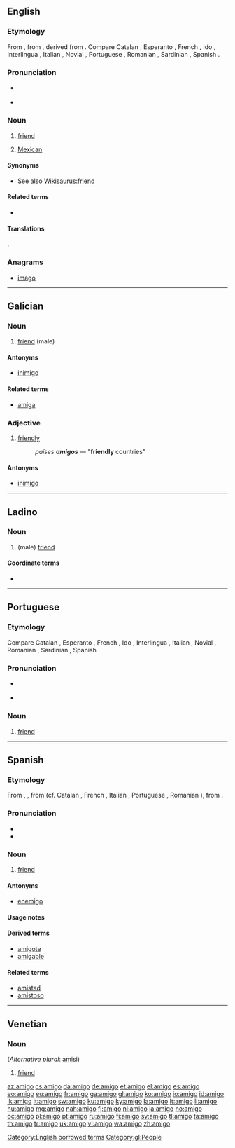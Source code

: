 {{also|amìgo}}
==English==

===Etymology===
From {{etyl|es}}, from {{etyl|la}} {{term|amicus||friend|lang=la}}, derived from {{term|amo|amare|love|lang=la}}. Compare Catalan {{term|amic|lang=ca}}, Esperanto {{term|amiko|lang=eo}}, French {{term|ami|lang=fr}}, Ido {{term|amiko|lang=io}}, Interlingua {{term|amico|lang=ia}}, Italian {{term|amico|lang=it}}, Novial {{term|amike|lang=nov}}, Portuguese {{term|amigo|lang=pt}}, Romanian {{term|amic|lang=ro}}, Sardinian {{term|amícu|lang=sc}}, Spanish {{term|amigo|lang=es}}.

===Pronunciation===
* {{a|UK}} {{IPA|/əˈmiː.ɡəʊ/}}
* {{a|US}} {{IPA|[əˈmiɡoʊ]}}

===Noun===

{{en-noun}}

# {{context|casual term}} [[friend]]
# {{context|casual term|mainly California|informal}} [[Mexican]]

====Synonyms====
* See also [[Wikisaurus:friend]]

====Related terms====
* {{l||amiga|gloss=female friend; female Mexican}}

====Translations====
{{trans-see|friend}}.
{{trans-top|informal: Mexican}}
{{trans-mid}}
{{trans-bottom}}

===Anagrams===
* [[imago#English|imago]]

[[Category:English borrowed terms]]

----

==Galician==

===Noun===
{{gl-noun|m}}

# [[friend]] (male)

====Antonyms====
* {{sense|friend}} [[inimigo]]

====Related terms====
* [[amiga]]

===Adjective===
{{gl-adj|f=amiga}}

# [[friendly]]
#: ''países '''amigos''''' — "'''friendly''' countries"

====Antonyms====
* {{sense|friendly}} [[inimigo]]

[[Category:gl:People]]

----

==Ladino==

===Noun===
{{lad-noun|l|heb=אמיגו|g=m}}

# (male) [[friend]]

====Coordinate terms====
* {{l|lad|amiga}}

----

==Portuguese==

===Etymology===
Compare Catalan {{term|amic}}, Esperanto {{term|amiko}}, French {{term|ami}}, Ido {{term|amiko}}, Interlingua {{term|amico}}, Italian {{term|amico}}, Novial {{term|amike}}, Romanian {{term|amic}}, Sardinian {{term|amícu}}, Spanish {{term|amigo|lang=es}}.

===Pronunciation===
* {{a|PT}} {{IPA|/ɐˈmiɣu/|lang=pt}}
* {{a|BR}} {{IPA|/ɐˈmiɡu/|lang=pt}}

===Noun===
{{pt-noun|m|f=amiga}}

# [[friend]]

----

==Spanish==

===Etymology===
From {{etyl|osp|es}} {{term|amigo|lang=osp}}, {{term|amygo|lang=osp}}, from {{etyl|la|es}} {{term|amicus|amīcus|lang=la}} (cf. Catalan {{term|amic}}, French {{term|ami}}, Italian {{term|amico}}, Portuguese {{term|amigo|lang=pt}}, Romanian {{term|amic}}), from {{term|amo|amō|lang=la|I love}}.

===Pronunciation===
* {{IPA|lang=es|/aˈmiɣo/}}
* {{rhymes|iɣo|lang=es}}

===Noun===
{{es-noun|m|f=amiga}}

# [[friend]]

====Antonyms====
* [[enemigo]]

====Usage notes====
{{es-note-noun-mf}}

====Derived terms====
* [[amigote]] {{m}}
* [[amigable]]

====Related terms====
* [[amistad]]
* [[amistoso]]

----

==Venetian==

===Noun===
{{vec-noun|amig|m|o|hi}} (''Alternative plural'': [[amisi]])

# [[friend]]

[[az:amigo]]
[[cs:amigo]]
[[da:amigo]]
[[de:amigo]]
[[et:amigo]]
[[el:amigo]]
[[es:amigo]]
[[eo:amigo]]
[[eu:amigo]]
[[fr:amigo]]
[[ga:amigo]]
[[gl:amigo]]
[[ko:amigo]]
[[io:amigo]]
[[id:amigo]]
[[ik:amigo]]
[[it:amigo]]
[[sw:amigo]]
[[ku:amigo]]
[[ky:amigo]]
[[la:amigo]]
[[lt:amigo]]
[[li:amigo]]
[[hu:amigo]]
[[mg:amigo]]
[[nah:amigo]]
[[fj:amigo]]
[[nl:amigo]]
[[ja:amigo]]
[[no:amigo]]
[[oc:amigo]]
[[pl:amigo]]
[[pt:amigo]]
[[ru:amigo]]
[[fi:amigo]]
[[sv:amigo]]
[[tl:amigo]]
[[ta:amigo]]
[[th:amigo]]
[[tr:amigo]]
[[uk:amigo]]
[[vi:amigo]]
[[wa:amigo]]
[[zh:amigo]]